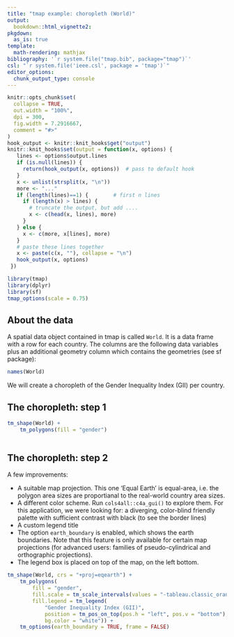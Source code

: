 ```yaml
---
title: "tmap example: choropleth (World)"
output: 
  bookdown::html_vignette2:
pkgdown:
  as_is: true
template:
  math-rendering: mathjax
bibliography: '`r system.file("tmap.bib", package="tmap")`'
csl: "`r system.file('ieee.csl', package = 'tmap')`"
editor_options: 
  chunk_output_type: console
---
```


```r
knitr::opts_chunk$set(
  collapse = TRUE,
  out.width = "100%",
  dpi = 300,
  fig.width = 7.2916667,
  comment = "#>"
)
hook_output <- knitr::knit_hooks$get("output")
knitr::knit_hooks$set(output = function(x, options) {
   lines <- options$output.lines
   if (is.null(lines)) {
     return(hook_output(x, options))  # pass to default hook
   }
   x <- unlist(strsplit(x, "\n"))
   more <- "..."
   if (length(lines)==1) {        # first n lines
     if (length(x) > lines) {
       # truncate the output, but add ....
       x <- c(head(x, lines), more)
     }
   } else {
     x <- c(more, x[lines], more)
   }
   # paste these lines together
   x <- paste(c(x, ""), collapse = "\n")
   hook_output(x, options)
 })

```

```r
library(tmap)
library(dplyr)
library(sf)
tmap_options(scale = 0.75)
```


## About the data

A spatial data object contained in tmap is called `World`. It is a data frame with a row for each country. The columns are the following data variables plus an additional geometry column which contains the geometries (see sf package):

```r
names(World)
```

We will create a choropleth of the Gender Inequality Index (GII) per country.

## The choropleth: step 1

```r
tm_shape(World) +
    tm_polygons(fill = "gender")
	
```

## The choropleth: step 2

A few improvements:

* A suitable map projection. This one 'Equal Earth' is equal-area, i.e. the polygon area sizes are proportianal to the real-world country area sizes.
* A different color scheme. Run `cols4all::c4a_gui()` to explore them. For this application, we were looking for: a diverging, color-blind friendly palette with sufficient contrast with black (to see the border lines)
* A custom legend title
* The option `earth_boundary` is enabled, which shows the earth boundaries. Note that this feature is only available for certain map projections (for advanced users: families of pseudo-cylindrical and orthographic projections).
* The legend box is placed on top of the map, on the left bottom.

```r
tm_shape(World, crs = "+proj=eqearth") +
    tm_polygons(
        fill = "gender",
        fill.scale = tm_scale_intervals(values = "-tableau.classic_orange_blue"),
        fill.legend = tm_legend(
            "Gender Inequality Index (GII)", 
        	position = tm_pos_on_top(pos.h = "left", pos.v = "bottom"), 
            bg.color = "white")) +
	tm_options(earth_boundary = TRUE, frame = FALSE)
```
